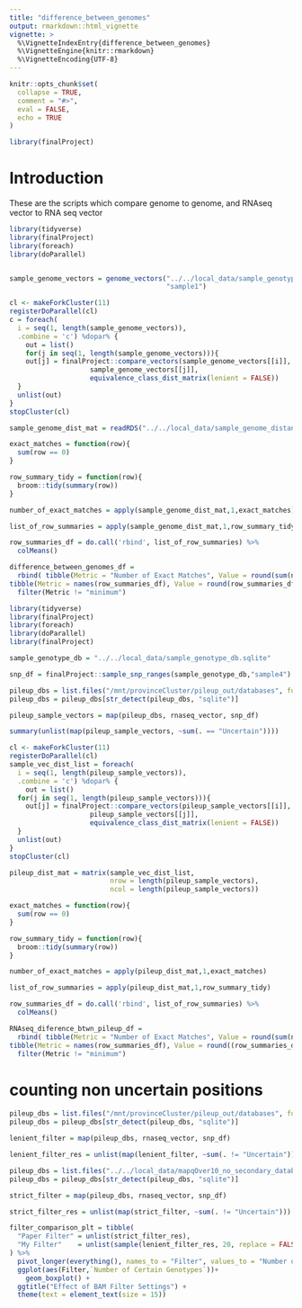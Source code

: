 ```yaml
---
title: "difference_between_genomes"
output: rmarkdown::html_vignette
vignette: >
  %\VignetteIndexEntry{difference_between_genomes}
  %\VignetteEngine{knitr::rmarkdown}
  %\VignetteEncoding{UTF-8}
---
```


```r
knitr::opts_chunk$set(
  collapse = TRUE,
  comment = "#>",
  eval = FALSE,
  echo = TRUE
)
```

```r
library(finalProject)
```

# Introduction

These are the scripts which compare genome to genome, and RNAseq vector to 
RNA seq vector

```r
library(tidyverse)
library(finalProject)
library(foreach)
library(doParallel)


sample_genome_vectors = genome_vectors("../../local_data/sample_genotype_db.sqlite",
                                       "sample1")

cl <- makeForkCluster(11)
registerDoParallel(cl)
c = foreach(
  i = seq(1, length(sample_genome_vectors)),
  .combine = 'c') %dopar% {
    out = list()
    for(j in seq(1, length(sample_genome_vectors))){
    out[j] = finalProject::compare_vectors(sample_genome_vectors[[i]],
                    sample_genome_vectors[[j]],
                    equivalence_class_dist_matrix(lenient = FALSE))
  }
  unlist(out)
}
stopCluster(cl)

sample_genome_dist_mat = readRDS("../../local_data/sample_genome_distance_matrix.rds")

exact_matches = function(row){
  sum(row == 0)
}

row_summary_tidy = function(row){
  broom::tidy(summary(row))
}

number_of_exact_matches = apply(sample_genome_dist_mat,1,exact_matches)

list_of_row_summaries = apply(sample_genome_dist_mat,1,row_summary_tidy)

row_summaries_df = do.call('rbind', list_of_row_summaries) %>%
  colMeans()

difference_between_genomes_df = 
  rbind( tibble(Metric = "Number of Exact Matches", Value = round(sum(number_of_exact_matches > 1))),
tibble(Metric = names(row_summaries_df), Value = round(row_summaries_df, 3)*840)) %>%
  filter(Metric != "minimum")
```


```r
library(tidyverse)
library(finalProject)
library(foreach)
library(doParallel)
library(finalProject)

sample_genotype_db = "../../local_data/sample_genotype_db.sqlite"

snp_df = finalProject::sample_snp_ranges(sample_genotype_db,"sample4")

pileup_dbs = list.files("/mnt/provinceCluster/pileup_out/databases", full.names = TRUE)
pileup_dbs = pileup_dbs[str_detect(pileup_dbs, "sqlite")]

pileup_sample_vectors = map(pileup_dbs, rnaseq_vector, snp_df)

summary(unlist(map(pileup_sample_vectors, ~sum(. == "Uncertain"))))

cl <- makeForkCluster(11)
registerDoParallel(cl)
sample_vec_dist_list = foreach(
  i = seq(1, length(pileup_sample_vectors)), 
  .combine = 'c') %dopar% {
    out = list()
  for(j in seq(1, length(pileup_sample_vectors))){
    out[j] = finalProject::compare_vectors(pileup_sample_vectors[[i]],
                    pileup_sample_vectors[[j]],
                    equivalence_class_dist_matrix(lenient = FALSE))
  }
  unlist(out)
}
stopCluster(cl)

pileup_dist_mat = matrix(sample_vec_dist_list,
                         nrow = length(pileup_sample_vectors), 
                         ncol = length(pileup_sample_vectors))

exact_matches = function(row){
  sum(row == 0)
}

row_summary_tidy = function(row){
  broom::tidy(summary(row))
}

number_of_exact_matches = apply(pileup_dist_mat,1,exact_matches)

list_of_row_summaries = apply(pileup_dist_mat,1,row_summary_tidy)

row_summaries_df = do.call('rbind', list_of_row_summaries) %>%
  colMeans()

RNAseq_diference_btwn_pileup_df = 
  rbind( tibble(Metric = "Number of Exact Matches", Value = round(sum(number_of_exact_matches > 1))),
tibble(Metric = names(row_summaries_df), Value = round((row_summaries_df*840),0))) %>%
  filter(Metric != "minimum")
```

# counting non uncertain positions

```r
pileup_dbs = list.files("/mnt/provinceCluster/pileup_out/databases", full.names = TRUE)
pileup_dbs = pileup_dbs[str_detect(pileup_dbs, "sqlite")]

lenient_filter = map(pileup_dbs, rnaseq_vector, snp_df)

lenient_filter_res = unlist(map(lenient_filter, ~sum(. != "Uncertain")))
```

```r
pileup_dbs = list.files("../../local_data/mapqOver10_no_secondary_databases", full.names = TRUE)
pileup_dbs = pileup_dbs[str_detect(pileup_dbs, "sqlite")]

strict_filter = map(pileup_dbs, rnaseq_vector, snp_df)

strict_filter_res = unlist(map(strict_filter, ~sum(. != "Uncertain")))
```

```r
filter_comparison_plt = tibble(
  "Paper Filter" = unlist(strict_filter_res),
  "My Filter"    = unlist(sample(lenient_filter_res, 20, replace = FALSE))
) %>%
  pivot_longer(everything(), names_to = "Filter", values_to = "Number of Certain Genotypes") %>%
  ggplot(aes(Filter,`Number of Certain Genotypes`))+
    geom_boxplot() +
  ggtitle("Effect of BAM Filter Settings") +
  theme(text = element_text(size = 15))
```

